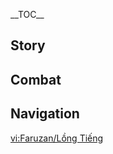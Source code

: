 {{CharacterTabs}}
{{LanguageTabs}}
{{Stub|1={{Meta/VO|rm=1}}}}
__TOC__
== Story ==
{{VO/Story
|character           = Faruzan
|language            = zh
|language_s          = zh
|language_t          = zh-tw
|name_s              = 珐露珊
|name_t              = 琺露珊

<!-- Hello -->
|vo_01_01_title_s    = 初次见面…
|vo_01_01_title_t    = 初次見面…
|vo_01_01_subtitle   = Hello
|vo_01_01_file       = VO_{language}{character} Hello.ogg
|vo_01_01_tx_s       = 这是当年教令院的杰出学者奖，这是须弥解谜协会终身成就奖，还有遗迹机关研讨会的…如何，可有志愿拜入我门下？咳咳，顺带一提，珐露珊前辈我是知论派学者，找我请到室罗婆耽学院来，不是刹诃伐罗学院，别走错地了。
|vo_01_01_tx_t       = 這是當年教令院的傑出學者獎，這是須彌解謎協會終身成就獎，還有遺蹟機關研討會的…如何，可有意願拜入我門下？咳咳，順帶一提，琺露珊前輩我是知論派學者，找我請到室羅婆耽學院來，不是剎訶伐羅學院，別找錯地方了。
|vo_01_01_rm_s       = Zhè shì dāngnián Jiàolìng-yuàn de jiéchū xuézhě jiǎng, zhè shì Xūmí jiě mí xiéhuì zhōngshēn chéngjiù jiǎng, hái yǒu yíjī jīguān yántǎo huì de... rúhé, kě yǒu zhìyuàn bài rù wǒ ménxià? Hāi hāi, shùndài yī tí, Fàlùshān-qiánbèi wǒ shì Zhīlùn-pài xuézhě, zhǎo wǒ qǐng dào Shìluōpódān Xuéyuàn lái, bùshì Chāhēfáluō Xuéyuàn, bié zǒu cuò dele.
|vo_01_01_rm_t       = 

<!-- Chats -->
|vo_02_01_title_s    = 闲聊・规矩
|vo_02_01_title_t    = 閒聊・規矩
|vo_02_01_subtitle   = Chat: Rules
|vo_02_01_file       = VO_{language}{character} Chat - Rules.ogg
|vo_02_01_tx_s       = 都过去一百年了，教令院的这些傻规矩怎么一点没改啊…
|vo_02_01_tx_t       = 都過去一百年了，教令院的這些傻規矩怎麼一點都沒改啊…
|vo_02_01_rm_s       = Dōu guòqù yībǎi niánle, Jiàolìng-yuàn de zhèxiē shǎ guījǔ zěnme yīdiǎn méi gǎi a...
|vo_02_01_rm_t       = 
|vo_02_02_title_s    = 闲聊・前辈
|vo_02_02_title_t    = 閒聊・前輩
|vo_02_02_subtitle   = Chat: Honorifics
|vo_02_02_file       = VO_{language}{character} Chat - Honorifics.ogg
|vo_02_02_tx_s       = 啊&mdash;&mdash;？什么？年纪大，听不见。先叫声前辈听听吧。
|vo_02_02_tx_t       = 嗄&mdash;&mdash;？什麼？年紀大，聽不見。先叫聲前輩聽聽吧。
|vo_02_02_rm         = A{{lmdash}}? Shénme? Niánjì dà, tīng bùjiàn. Xiān jiào shēng qiánbèi tīng tīng ba.
|vo_02_03_title_s    = 闲聊・做学问
|vo_02_03_title_t    = 閒聊・做學問
|vo_02_03_subtitle   = Chat: Conducting Research
|vo_02_03_file       = VO_{language}{character} Chat - Conducting Research.ogg
|vo_02_03_tx_s       = 做学问可不是赶潮流，没有冷门热门之说。
|vo_02_03_tx_t       = 做學問並不是趕流行，沒有冷門熱門之說。
|vo_02_03_rm         = Zuò xuéwèn kě bùshì gǎncháoliú, méiyǒu lěngmén rèmén zhī shuō.

<!-- Weather -->
|vo_03_01_title_s    = 下雨的时候…
|vo_03_01_title_t    = 下雨的時候…
|vo_03_01_subtitle   = When It Rains
|vo_03_01_file       = VO_{language}{character} When It Rains.ogg
|vo_03_01_tx_s       = 早不是小孩子了，下雨天有什么好兴奋的。
|vo_03_01_tx_t       = 早就不是小孩子了，下雨天有什麼好興奮的。
|vo_03_01_rm_s       = 
|vo_03_01_rm_t       = 
|vo_03_02_title_s    = 打雷的时候…
|vo_03_02_title_t    = 打雷的時候…
|vo_03_02_subtitle   = When Thunder Strikes
|vo_03_02_file       = VO_{language}{character} When Thunder Strikes.ogg
|vo_03_02_tx_s       = 呜哇！？怎、怎么啦？年纪大就不可以害怕打雷了吗？
|vo_03_02_tx_t       = 嗚哇！？怎、怎麼啦？年紀大就不可以害怕打雷了嗎？
|vo_03_02_rm         = 
|vo_03_03_title_s    = 下雪的时候…
|vo_03_03_title_t    = 下雪的時候…
|vo_03_03_subtitle   = When It Snows
|vo_03_03_file       = VO_{language}{character} When It Snows.ogg
|vo_03_03_tx_s       = 好美…让人着迷…阿嚏！好吧…也让人着凉…
|vo_03_03_tx_t       = 好美…讓人著迷…哈啾！好吧…也讓人著涼…
|vo_03_03_rm_s       = 
|vo_03_03_rm_t       = 
|vo_03_04_title_s    = 刮大风了…
|vo_03_04_title_t    = 颳大風了…
|vo_03_04_subtitle   = When the Wind Is Blowing
|vo_03_04_file       = VO_{language}{character} When the Wind Is Blowing.ogg
|vo_03_04_tx_s       = 太舒服了，还是空气流通的环境好啊。
|vo_03_04_tx_t       = 太舒服了，還是空氣流通的環境好啊。
|vo_03_04_rm         = 
|vo_03_05_title_s    = 在沙漠的时候…
|vo_03_05_title_t    = 在沙漠的時候…
|vo_03_05_subtitle   = In the Desert
|vo_03_05_file       = VO_{language}{character} In the Desert.ogg
|vo_03_05_tx_s       = 怎么兜兜转转又到这边来了…
|vo_03_05_tx_t       = 怎麼兜兜轉轉又到這邊來了…
|vo_03_05_rm         = 

<!-- Greetings -->
|vo_04_01_title_s    = 早上好…
|vo_04_01_title_t    = 早安…
|vo_04_01_subtitle   = Good Morning
|vo_04_01_file       = VO_{language}{character} Good Morning.ogg
|vo_04_01_tx_s       = 年轻人，早上就该拿出点精气神来！快重新向我问候一遍。
|vo_04_01_tx_t       = 年輕人，早上就該拿出點精神來！快重新向我問候一遍。
|vo_04_01_rm_s       = 
|vo_04_01_rm_t       = 
|vo_04_02_title_s    = 中午好…
|vo_04_02_title_t    = 午安…
|vo_04_02_subtitle   = Good Afternoon
|vo_04_02_file       = VO_{language}{character} Good Afternoon.ogg
|vo_04_02_tx_s       = 有点饿了…去大巴扎吃点吗？我口味不挑，别太新潮就行。
|vo_04_02_tx_t       = 有點餓了…去大巴扎吃嗎？我口味不挑，別太新潮就行。
|vo_04_02_rm_s       = 
|vo_04_02_rm_t       = 
|vo_04_03_title_s    = 晚上好…
|vo_04_03_title_t    = 晚上好…
|vo_04_03_subtitle   = Good Evening
|vo_04_03_file       = VO_{language}{character} Good Evening.ogg
|vo_04_03_tx_s       = 别大惊小怪，不管哪个时代的学者，都会彻夜做研究。夜晚是能够宁静思考的宝贵时段。
|vo_04_03_tx_t       = 別大驚小怪，不管哪個時代的學者，都會徹夜做研究。夜晚是能夠寧靜思考的寶貴時段。
|vo_04_03_rm_s       = 
|vo_04_03_rm_t       = 
|vo_04_04_title_s    = 晚安…
|vo_04_04_title_t    = 晚安…
|vo_04_04_subtitle   = Good Night
|vo_04_04_file       = VO_{language}{character} Good Night.ogg
|vo_04_04_tx_s       = 这篇古文看得我头昏眼花…今天就到这吧，早点休息，我也睡了，晚安。
|vo_04_04_tx_t       = 這篇古文看得我頭昏眼花…今天就到這吧，早點休息，我也睡了，晚安。
|vo_04_04_rm_s       = 
|vo_04_04_rm_t       = 

<!-- About -->
|vo_05_01_title_s    = 关于{name_s}自己・前辈
|vo_05_01_title_t    = 關於{name_t}自己・前輩
|vo_05_01_subtitle   = About {character}: Senior Scholar
|vo_05_01_file       = VO_{language}{character} About {character} - Senior Scholar.ogg
|vo_05_01_tx_s       = 想了解什么？压力机关的变体？元素方碑的底层设计？嗯，等等…你刚刚向我提问的时候，是不是忘了叫我前辈？
|vo_05_01_tx_t       = 想瞭解什麼？壓力機關的變體？元素方碑的底層設計？嗯，等等…{{MC|你|妳}}剛剛向我提問的時候，是不是忘了叫我前輩？
|vo_05_01_rm         = 
|vo_05_02_title_s    = 关于{name_s}自己・光杆导师
|vo_05_02_title_t    = 關於{name_t}自己・零學生導師
|vo_05_02_friendship = 4
|vo_05_02_subtitle   = About {character}: A Mentor's Struggles
|vo_05_02_file       = VO_{language}{character} About {character} - A Mentor's Struggles.ogg
|vo_05_02_tx_s       = 我希望我的学生都能打心底里喜欢古文研究，要是遇不到这样的孩子，那就干脆当一辈子的光杆导师！啊、啊？找新生打下手的事？偶尔用课余时间帮助一下前辈很合理吧？说得像是谁不是这样过来的一样…
|vo_05_02_tx_t       = 我希望我的學生都能打心底裡喜歡古文研究，要是遇不到這樣的孩子，那就乾脆當一輩子的零學生導師！啊、啊？找新生幫忙的事？偶爾用課餘時間幫助一下前輩很合理吧？說得像是誰不是這樣過來的一樣…
|vo_05_02_rm_s       = 
|vo_05_02_rm_t       = 

<!-- About Us -->
|vo_06_01_title_s    = 关于我们・招生
|vo_06_01_title_t    = 關於我們・招生
|vo_06_01_subtitle   = About Us: Student Recruitment
|vo_06_01_file       = VO_{language}{character} About Us - Student Recruitment.ogg
|vo_06_01_tx_s       = 认真说，要不要当我的学生？我会针对实际给你定制课题，讲得比谁都要透彻。现代机关解谜是重点，相关文献解读作为拓展…我是过来人，这些知识对今后的冒险大有裨益，你还能不信我？
|vo_06_01_tx_t       = 認真說，要不要當我的學生？我會針對實際幫{{MC|你|妳}}定制課題，講得比誰都要透徹。現代機關解謎是重點，相關文獻解讀作為拓展…我是過來人，這些知識對今後的冒險大有裨益，{{MC|你|妳}}還能不信我？
|vo_06_01_rm         = 
|vo_06_02_title_s    = 关于我们・解谜时光
|vo_06_02_title_t    = 關於我們・解謎時光
|vo_06_02_friendship = 6
|vo_06_02_subtitle   = About Us: Solving Puzzles
|vo_06_02_file       = VO_{language}{character} About Us - Solving Puzzles.ogg
|vo_06_02_tx_s       = 那一百年间，我不断重复着解谜，不知不觉变得麻木，连时间的流动都感受不到…现在好了，面对谜题，我不必再独自彷徨了。也许可以和你一起拓抄碑文、破译字符、解构机关…好好地品味每分每秒的钻研时光。
|vo_06_02_tx_t       = 那一百年間，我不斷重複著解謎，不知不覺變得麻木，連時間的流動都感受不到…現在好了，面對謎題，我不必再獨自彷徨了。也許可以和{{MC|你|妳}}一起拓抄碑文、破譯字符、解構機關…好好地品味每分每秒的鑽研時光。
|vo_06_02_rm         = 

<!-- Miscellany I -->
|vo_07_01_title_s    = 关于「神之眼」…
|vo_07_01_title_t    = 關於「神之眼」…
|vo_07_01_friendship = 4
|vo_07_01_subtitle   = About the [[Vision]]
|vo_07_01_file       = VO_{language}{character} About the Vision.ogg
|vo_07_01_tx_s       = 我的学术水平，哼，就算不谈我过去的光辉履历，这可是连神明他老人家都认可的。至于为什么招不到学生…不是我的问题，也不是学科的问题，大概是契机吧…就像我获得神之眼也是在特定的契机下。
|vo_07_01_tx_t       = 我的學術水準，哼，就算不談我過去的光輝履歷，這可是連神明他老人家都認可的。至於為什麼招不到學生…不是我的問題，也不是學科的問題，大概是契機吧…就像我獲得神之眼也是在特定的契機下。
|vo_07_01_rm         = 
|vo_07_02_title_s    = 有什么想要分享・妙论派
|vo_07_02_title_t    = 有什麼想要分享・妙論派
|vo_07_02_subtitle   = Something to Share: [[Kshahrewar]]
|vo_07_02_file       = VO_{language}{character} Something to Share - Kshahrewar.ogg
|vo_07_02_tx_s       = 「刹诃伐罗学院是未来唯一有能力研究机关的学院」…哼，现如今，妙论派的宣言也未免太过自大了，我在须弥解谜的时候，他们还不知道在哪玩积木呢。
|vo_07_02_tx_t       = 「剎訶伐羅學院是未來唯一有能力研究機關的學院」…哼，現如今，妙論派的宣言也未免太過自大了，我在須彌解謎的時候，他們還不知道在哪裡玩積木呢。
|vo_07_02_rm         = 
|vo_07_03_title_s    = 有什么想要分享・知论派
|vo_07_03_title_t    = 有什麼想要分享・知論派
|vo_07_03_subtitle   = Something to Share: [[Haravatat]]
|vo_07_03_file       = VO_{language}{character} Something to Share - Haravatat.ogg
|vo_07_03_tx_s       = 知论派那群家伙总喜欢以太过冷门、无人问津为由卡我的研究经费。按照这个评判标准，知论派至今都是人数最少的学派，干脆把室罗婆耽学院都关了算了。
|vo_07_03_tx_t       = 知論派那群傢伙總喜歡以太過冷門、無人問津為由卡我的研究經費。按照這個評判標準，知論派至今都是人數最少的學派，乾脆把室羅婆耽學院都關了算了。
|vo_07_03_rm         = 
|vo_07_04_title_s    = 感兴趣的见闻…
|vo_07_04_title_t    = 感興趣的見聞…
|vo_07_04_subtitle   = Interesting Things
|vo_07_04_file       = VO_{language}{character} Interesting Things.ogg
|vo_07_04_tx_s       = 我去过大大小小的遗迹，从有限的古代图文来解读，「遗迹龙兽」，确实是精妙绝伦的机关，唔…也许不能用「机关」二字来概括，说它们是一种从古代遗留至今的「生命」也不为过…
|vo_07_04_tx_t       = 我去過大大小小的遺蹟，從有限的古代圖文來解讀，「遺蹟龍獸」，確實是精妙絕倫的機關，唔…也許不能用「機關」二字來概括，說它們是一種從古代遺留至今的「生命」也不為過…
|vo_07_04_rm         = 

<!-- About Others -->
|vo_08_01_title_s    = 关于小吉祥草王…
|vo_08_01_title_t    = 關於小吉祥草王…
|vo_08_01_friendship = 4
|vo_08_01_quest      = Akasha Pulses, the Kalpa Flame Rises
|vo_08_01_subtitle   = About [[Lesser Lord Kusanali]]
|vo_08_01_file       = VO_{language}{character} About Lesser Lord Kusanali.ogg
|vo_08_01_tx_s       = 就像知论派的研究也会被用在妙论派上…知识本就是无法被限制的。所有学者都会感激小吉祥草王，让教令院，不，让须弥这个智慧的学城得以摆脱私欲的裹挟，让求知之人都有机会在学术之海中钩深索隐…
|vo_08_01_tx_t       = 就像知論派的研究也會被用在妙論派上…知識本就是無法被限制的。所有學者都會感激小吉祥草王，讓教令院，不，讓須彌這個智慧的學城得以擺脫私欲的裹挾，讓求知之人都有機會在學術之海中鉤深索隱…
|vo_08_01_rm         = 
|vo_08_02_title_s    = 关于提纳里…
|vo_08_02_title_t    = 關於提納里…
|vo_08_02_friendship = 4
|vo_08_02_subtitle   = About [[Tighnari]]
|vo_08_02_file       = VO_{language}{character} About Tighnari.ogg
|vo_08_02_tx_s       = 雨林遗迹研究算是最让我省心的项目，哦，得叫上提纳里。把活的《雨林生存指南》带在身边多有意思。哎呀，不得不说，虽然我年纪大，但吃过的蕈子远不如他见过的多呢。
|vo_08_02_tx_t       = 雨林遺蹟研究算是最讓我省心的專案，喔，得找提納里一起。把活的《雨林生存指南》帶在身邊多好玩。哎呀，不得不說，雖然我年紀大，但吃過的蕈類遠不如他見過的多呢。
|vo_08_02_rm         = 
|vo_08_03_title_s    = 关于柯莱…
|vo_08_03_title_t    = 關於柯萊…
|vo_08_03_friendship = 4
|vo_08_03_subtitle   = About [[Collei]]
|vo_08_03_file       = VO_{language}{character} About Collei.ogg
|vo_08_03_tx_s       = 柯莱啊…这姑娘尊敬师长，又勤勉又好学，是一顶一的完美学生！对这样的孩子就该温柔激励才对，提纳里有必要这么严苛吗？真是的…得想办法把她抢过…咳咳！我是说…作为前辈…得想办法优化一下当今年轻人的求学环境才行…
|vo_08_03_tx_t       = 柯萊啊…這女孩尊敬師長，又勤勉又好學，是一等一的完美學生！對這樣的孩子就該溫柔激勵才對，提納里有必要這麼嚴苛嗎？真是的…得想辦法把她搶過…咳咳！我是說…身為前輩…得想辦法改善一下當今年輕人的求學環境才行…
|vo_08_03_rm         = 
|vo_08_04_title_s    = 关于赛诺…
|vo_08_04_title_t    = 關於賽諾…
|vo_08_04_friendship = 4
|vo_08_04_subtitle   = About [[Cyno]]
|vo_08_04_file       = VO_{language}{character} About Cyno.ogg
|vo_08_04_tx_s       = 赛诺的笑话明明是由现代的文字和语言构成的，但我还是没法从文法和文义上推演出藏在话语中的意思…你是说就只是字面意思和谐音？真的…？那这些笑话也太没意思了…
|vo_08_04_tx_t       = 賽諾的笑話明明是由現代的文字和語言構成的，但我還是沒辦法從文法和文義上推演出藏在話語中的意思…{{MC|你|妳}}是說就只是字面意思和諧音？真的…？那這些笑話也太無趣了…
|vo_08_04_rm         = 
|vo_08_05_title_s    = 关于莱依拉…
|vo_08_05_title_t    = 關於萊依拉…
|vo_08_05_friendship = 4
|vo_08_05_subtitle   = About [[Layla]]
|vo_08_05_file       = VO_{language}{character} About Layla.ogg
|vo_08_05_tx_s       = 有时她看见我会低着头绕路走开，半夜里偶遇却又会大大方方地打招呼…搞不懂。算了，能挤进梨多梵谛的小崽子们大多都是天才，天才总有些自己的怪癖，我就不计较了。
|vo_08_05_tx_t       = 有時她看見我會低著頭繞路走開，半夜裡偶遇卻又會大大方方地打招呼…搞不懂。算了，能擠進梨多梵諦的小孩子們大多都是天才，天才總有些自己的怪癖，我就不計較了。
|vo_08_05_rm         = 
|vo_08_06_title_s    = 关于卡维…
|vo_08_06_title_t    = 關於卡維…
|vo_08_06_friendship = 4
|vo_08_06_subtitle   = About [[Kaveh]]
|vo_08_06_file       = VO_{language}{character} About Kaveh.ogg
|vo_08_06_tx_s       = 卡维这孩子是个好苗子。我跟他随便聊过一些机关构造原理，怎么说呢…尽管浪漫思想和艺术细胞都有些过甚，但还算有自己的想法，不容易。听说他日子过得有点紧，我一直等着哪天拿到经费就请他吃顿好的…等着吧。
|vo_08_06_tx_t       = 卡維這孩子是個好苗子。我跟他隨便聊過一些機關構造原理，怎麼說呢…儘管浪漫思想和藝術細胞都有些過甚，但還算有自己的想法，不容易。聽說他日子過得有點緊，我一直等著哪天拿到經費就請他吃頓好的…等著吧。
|vo_08_06_rm         = 
|vo_08_07_title_s    = 关于妮露…
|vo_08_07_title_t    = 關於妮露…
|vo_08_07_friendship = 4
|vo_08_07_subtitle   = About [[Nilou]]
|vo_08_07_file       = VO_{language}{character} About Nilou.ogg
|vo_08_07_tx_s       = 有印象，是个有礼貌的姑娘。去了大巴扎几次就把我记住了，还劝别人不要和我吵架。说的很对嘛，现在的年轻人啊，就该多向妮露学习。
|vo_08_07_tx_t       = 有印象，是個有禮貌的女孩。去了大巴扎幾次就把我記住了，還勸別人不要和我吵架。說的很對嘛，現在的年輕人啊，就該多向妮露學習。
|vo_08_07_rm         = 
|vo_08_08_title_s    = 关于赛索斯…
|vo_08_08_title_t    = 關於賽索斯…
|vo_08_08_subtitle   = About [[Sethos]]
|vo_08_08_friendship = 4
|vo_08_08_file       = VO_{language}{character} About Sethos.ogg
|vo_08_08_tx_s       = 噢？那个新来的小子？来得正好！我还不知道他是哪个院的，最近老看到他晃来晃去，街上呀，商店里呀，餐馆里呀…哪儿都有他，这孩子说起话来一直点头，像个…像个小狗脑袋？能说会道得很呢，应该是个好苗子。哎，你要是认识他，记得劝他转到我门下来。前辈我呀，肯定不会让他吃亏的。
|vo_08_08_tx_t       = 哦？那個新來的小子？來得正好！我還不知道他是哪個院的，最近老是看到他晃來晃去&mdash;&mdash;街上啊、商店啊、餐廳啊…哪裡都有他，這孩子說話的時候一直點頭，像個…像個小狗腦袋？能說善道得很，應該是個人才。欸，{{MC|m=你|f=妳}}要是認識他，記得勸他轉到我門下來。前輩我啊，絕對不會讓他吃虧的。
|vo_08_08_rm         = 

<!-- More About -->
|vo_09_01_title_s    = 想要了解{name_s}・其一
|vo_09_01_title_t    = 想要瞭解{name_t}・其一
|vo_09_01_subtitle   = More About {character}: I
|vo_09_01_file       = VO_{language}{character} More About {character} - 01.ogg
|vo_09_01_tx_s       = 珐露珊前辈我的故事都赶得上某些文献的跨度了，得从一百多年前讲起…还想听吗？很好，积极求知，是学者不可或缺的品质。你入门了。
|vo_09_01_tx_t       = 琺露珊前輩我的故事都趕得上某些文獻的跨度了，得從一百多年前講起…還想聽嗎？很好，積極求知是學者不可或缺的素質。{{MC|你|妳}}入門了。
|vo_09_01_rm         = 
|vo_09_02_title_s    = 想要了解{name_s}・其二
|vo_09_02_title_t    = 想要瞭解{name_t}・其二
|vo_09_02_friendship = 3
|vo_09_02_subtitle   = More About {character}: II
|vo_09_02_file       = VO_{language}{character} More About {character} - 02.ogg
|vo_09_02_tx_s       = 从前的那些机关解谜需要配合大量的文献解读研究。不是我吹嘘，跟你解过的谜题恐怕完全不在一个层次。不服？好啊，你挑些你觉得难的，摆出来看看。能思考超过半小时就算我输。
|vo_09_02_tx_t       = 從前的那些機關解謎需要配合大量的文獻解讀研究。不是我吹噓，跟{{MC|你|妳}}解過的謎題恐怕完全不在一個層次。不服？好啊，{{MC|你|妳}}挑點{{MC|你|妳}}覺得難的，擺出來看看。能思考超過半小時就算我輸。
|vo_09_02_rm         = 
|vo_09_03_title_s    = 想要了解{name_s}・其三
|vo_09_03_title_t    = 想要瞭解{name_t}・其三
|vo_09_03_friendship = 4
|vo_09_03_subtitle   = More About {character}: III
|vo_09_03_file       = VO_{language}{character} More About {character} - 03.ogg
|vo_09_03_tx_s       = 要不是误入那个赤王遗迹，我还能为须弥贡献更多…好在之前的手稿和论述没有白费，现在都便宜了妙论派，成了机关学的学科基础。呵呵，这一声「前辈」，我还是担得起的。
|vo_09_03_tx_t       = 要不是誤入那個赤王遺蹟，我還能為須彌貢獻更多…好在之前的手稿和論述沒有白費，現在都便宜了妙論派，成了機關學的學科基礎。呵呵，這一聲「前輩」，我還是擔得起的。
|vo_09_03_rm         = 
|vo_09_04_title_s    = 想要了解{name_s}・其四
|vo_09_04_title_t    = 想要瞭解{name_t}・其四
|vo_09_04_friendship = 5
|vo_09_04_subtitle   = More About {character}: IV
|vo_09_04_file       = VO_{language}{character} More About {character} - 04.ogg
|vo_09_04_tx_s       = 作为学者，原本就该坦然接受失败、承受后果…我绝不希望别人可怜我，无论是过去还是现在！再说了，我明明是凭实力解开了最后的谜题，逃出了那个鬼地方…比起可怜，不该多从我身上找点激励和启发吗？
|vo_09_04_tx_t       = 身為學者，原本就該坦然接受失敗、承受後果…我絕不希望別人可憐我，無論是過去還是現在！再說，我明明是憑實力解開了最後的謎題，逃出了那個鬼地方…比起可憐，不該多從我身上找點激勵和啟發嗎？
|vo_09_04_rm_s       = 
|vo_09_04_rm_t       = 
|vo_09_05_title_s    = 想要了解{name_s}・其五
|vo_09_05_title_t    = 想要瞭解{name_t}・其五
|vo_09_05_friendship = 6
|vo_09_05_subtitle   = More About {character}: V
|vo_09_05_file       = VO_{language}{character} More About {character} - 05.ogg
|vo_09_05_tx_s       = 我研究方向的地位已经大不如从前了，知论派卡我经费也不是一次两次了…妙论派三番四次邀请我到那边当导师，那条件还真诱人啊，更高的经费额度、更多的学生…但我还是拒绝了。不管怎样，总要有人负责钻研那些无人问津的领域，将全人类的智慧往外推出一小步。
|vo_09_05_tx_t       = 我研究方向的地位已經大不如從前了，知論派卡我經費也不是一次兩次了…妙論派三番四次邀請我到那邊當導師，那條件還真誘人啊，更高的經費額度、更多的學生…但我還是拒絕了。不管怎樣，總要有人負責鑽研那些無人問津的領域，將全人類的智慧往外推出一小步。
|vo_09_05_rm         = 

<!-- Miscellany II -->
|vo_10_01_title_s    = {name_s}的爱好…
|vo_10_01_title_t    = {name_t}的愛好…
|vo_10_01_subtitle   = {character}'s Hobbies
|vo_10_01_file       = VO_{language}{character} Hobbies.ogg
|vo_10_01_tx_s       = 有些黑心商贩和佣兵常常混进奥摩斯港，拿着不知从哪弄来的「古董」高价兜售，其实全是些用坏用旧的破烂！哼，我见一次就拆穿一次。论「鉴古」，除了「尘世七执政」，我还没觉得自己能差过谁的。
|vo_10_01_tx_t       = 有些黑心商販和傭兵常常混進奧摩斯港，拿著不知從哪裡弄來的「古董」高價兜售，其實全是些用壞用舊的破爛！哼，我見一次就拆穿一次。論「鑑古」，除了「塵世七執政」，我還從不覺得自己能差過誰的。
|vo_10_01_rm_s       = 
|vo_10_01_rm_t       = 
|vo_10_02_title_s    = {name_s}的烦恼…
|vo_10_02_title_t    = {name_t}的煩惱…
|vo_10_02_subtitle   = {character}'s Troubles
|vo_10_02_file       = VO_{language}{character} Troubles.ogg
|vo_10_02_tx_s       = 一百年前，我最大的烦恼不过是解读不了遗迹碑文上的信息。一百年后，什么烦心事都比不过弄不到研究经费…唉！愁人…
|vo_10_02_tx_t       = 一百年前，我最大的煩惱不過是解讀不了遺蹟碑文上的內容。一百年後，什麼煩心事都比不過弄不到研究經費…唉！太難了…
|vo_10_02_rm_s       = 
|vo_10_02_rm_t       = 
|vo_10_03_title_s    = 喜欢的食物…
|vo_10_03_title_t    = 喜歡的食物…
|vo_10_03_subtitle   = Favorite Food
|vo_10_03_file       = VO_{language}{character} Favorite Food.ogg
|vo_10_03_tx_s       = 面糊拿去烤一烤，香味倍增！有机会我给你露两手，让你也尝尝我那辈的做法和风味。「古法秘制」，保准你逛遍大巴扎都找不来。
|vo_10_03_tx_t       = 麵糊拿去烤一烤，香味倍增！有機會我露兩手給{{MC|你|妳}}，讓{{MC|你|妳}}也嚐嚐我那一輩的做法和風味。「古法秘製」，保證{{MC|你|妳}}逛遍大巴扎都找不到。
|vo_10_03_rm         = 
|vo_10_04_title_s    = 讨厌的食物…
|vo_10_04_title_t    = 討厭的食物…
|vo_10_04_subtitle   = Least Favorite Food
|vo_10_04_file       = VO_{language}{character} Least Favorite Food.ogg
|vo_10_04_tx_s       = 那个叫什么…帕蒂沙兰布丁，那是谁发明的做法啊？布丁不应该得用米饭做吗？现在的这些创意，越来越花里胡哨了。不…谢谢，我没有尝试的兴趣，即使是你做的也免了。
|vo_10_04_tx_t       = 那個叫什麼…帕蒂沙蘭布丁，那是誰發明的做法啊？布丁不應該是用米飯做嗎？現在的這些創意，越來越譁眾取寵了。不…謝謝，我沒有嘗試的興趣，即使是{{MC|你|妳}}做的也免了。
|vo_10_04_rm         = 

<!-- Receiving a Gift -->
|vo_11_01_title_s    = 收到赠礼・其一
|vo_11_01_title_t    = 收到贈禮・其一
|vo_11_01_subtitle   = Receiving a Gift: I
|vo_11_01_file       = VO_{language}{character} Receiving a Gift - 01.ogg
|vo_11_01_tx_s       = 唔…唔…比许多老字号做得都好吃，难道美食界也在不断进步？
|vo_11_01_tx_t       = 唔…唔…比許多老字號做得還好，難道美食界也在不斷進步？
|vo_11_01_rm_s       = 
|vo_11_01_rm_t       = 
|vo_11_02_title_s    = 收到赠礼・其二
|vo_11_02_title_t    = 收到贈禮・其二
|vo_11_02_subtitle   = Receiving a Gift: II
|vo_11_02_file       = VO_{language}{character} Receiving a Gift - 02.ogg
|vo_11_02_tx_s       = 色香味样样不差，莫非你常看美食制作类的书籍吗？
|vo_11_02_tx_t       = 色香味樣樣不差，莫非{{MC|你|妳}}常看美食製作類的書籍嗎？
|vo_11_02_rm         = 
|vo_11_03_title_s    = 收到赠礼・其三
|vo_11_03_title_t    = 收到贈禮・其三
|vo_11_03_subtitle   = Receiving a Gift: III
|vo_11_03_file       = VO_{language}{character} Receiving a Gift - 03.ogg
|vo_11_03_tx_s       = 嗯？这什么东西，好晦涩的食物，你是想让我解读吗？
|vo_11_03_tx_t       = 嗯？這什麼東西，好晦澀的食物，{{MC|你|妳}}是想讓我解讀嗎？
|vo_11_03_rm         = 

<!-- Birthday -->
|vo_12_01_title_s    = 生日…
|vo_12_01_title_t    = 生日…
|vo_12_01_subtitle   = Birthday
|vo_12_01_file       = VO_{language}{character} Birthday.ogg
|vo_12_01_tx_s       = 生日快乐！给你做了个玩具，拿好。它集合了微缩机关装置，这里有按键和推杆…侧面有滚轮…你就随便放在手上拨弄吧，坏了包修。把你当小孩子？笑话。快乐和放松是每个人都需要的东西，管它什么孩子大人的。
|vo_12_01_tx_t       = 生日快樂！為{{MC|你|妳}}做了個玩具，拿好。它集合了微縮機關裝置，這裡有按鍵和推桿…側面有滾輪…{{MC|你|妳}}就隨便放在手上撥弄吧，壞了包修。把{{MC|你|妳}}當小孩子？笑話。快樂和放鬆是每個人都需要的東西，管它什麼孩子大人的。
|vo_12_01_rm         = 

<!-- Feelings About Ascension -->
|vo_13_01_title_s    = 突破的感受・起
|vo_13_01_title_t    = 突破的感受・起
|vo_13_01_ascension  = 1
|vo_13_01_subtitle   = Feelings About Ascension: Intro
|vo_13_01_file       = VO_{language}{character} Feelings About Ascension -  01.ogg
|vo_13_01_tx_s       = 哈，手脚很麻利呀年轻人，找起材料来都是风风火火的。
|vo_13_01_tx_t       = 哈，手腳很俐落呀年輕人，找起素材來都是風風火火的。
|vo_13_01_rm         = 
|vo_13_02_title_s    = 突破的感受・承
|vo_13_02_title_t    = 突破的感受・承
|vo_13_02_ascension  = 2
|vo_13_02_subtitle   = Feelings About Ascension: Building Up
|vo_13_02_file       = VO_{language}{character} Feelings About Ascension -  02.ogg
|vo_13_02_tx_s       = 噢？你解开了什么机关吗？力量正源源不断地涌过来呢~
|vo_13_02_tx_t       = 噢？{{MC|你|妳}}解開了什麼機關嗎？力量正源源不斷地湧過來呢~
|vo_13_02_rm         = 
|vo_13_03_title_s    = 突破的感受・转
|vo_13_03_title_t    = 突破的感受・轉
|vo_13_03_ascension  = 4
|vo_13_03_subtitle   = Feelings About Ascension: Climax
|vo_13_03_file       = VO_{language}{character} Feelings About Ascension -  03.ogg
|vo_13_03_tx_s       = 呵，你倒是挺卖力的…放心吧，引导与保护，是前辈的职责，我不会让你陷入困境的。
|vo_13_03_tx_t       = 呵，{{MC|你|妳}}倒是挺賣力的…放心吧，引導與保護，是前輩的職責，我不會讓{{MC|你|妳}}陷入困境的。
|vo_13_03_rm         = 
|vo_13_04_title_s    = 突破的感受・合
|vo_13_04_title_t    = 突破的感受・合
|vo_13_04_ascension  = 6
|vo_13_04_subtitle   = Feelings About Ascension: Conclusion
|vo_13_04_file       = VO_{language}{character} Feelings About Ascension -  04.ogg
|vo_13_04_tx_s       = 在无边的智慧之海中，百年，也只能短暂地瞥见一角浪花…那些仍未深入的学问和没能解开的谜题，就靠你和我一起努力了。
|vo_13_04_tx_t       = 在無邊的智慧之海中，百年，也只能短暫地瞥見一角浪花…那些仍未深入的學問和未能解開的謎題，就靠{{MC|你|妳}}和我一起努力了。
|vo_13_04_rm         = 
|vo_13_04_tl         = 
}}

==Combat==
{{Combat VO
|character              = Faruzan
|language               = zh

<!-- Elemental Skill -->
|skill_1_tx_s           = 后悔也晚了。
|skill_1_tx_t           = 後悔也晚了。
|skill_1_rm             = Hòuhuǐ yě wǎn le.
|skill_2_tx_s           = 敢惹我？
|skill_2_tx_t           = 敢惹我？
|skill_2_rm             = Gǎn ré wǒ?
|skill_3_tx_s           = 走着瞧。
|skill_3_tx_t           = 走著瞧。
|skill_3_rm             = Zǒuzhe qiáo.

<!-- Elemental Burst -->
|burst_1_tx_s           = 毗岚重机！
|burst_1_tx_t           = 毗嵐重機！
|burst_1_rm             = Pílán zhòngjī!
|burst_2_tx_s           = 送你，拿去玩吧！
|burst_2_tx_t           = 送你，拿去玩吧！
|burst_2_rm             = Sòng nǐ, náqù wán ba!
|burst_3_tx_s           = 真理，复始周转。
|burst_3_tx_t           = 真理，復始周轉。
|burst_3_rm             = Zhēnlǐ, fùshǐ zhōuzhuǎn.

<!-- Sprint Start -->
|sprint-s_1_file        = Sprint Start 01,Sprint Start 02,Sprint Start 03

<!-- Deploying Wind Glider -->
|glider_1_file          = Deploying Wind Glider 01,Deploying Wind Glider 02,Deploying Wind Glider 03

<!-- Opening Treasure Chest -->
|chest_1_tx_s           = 有文物出土？哦…这个啊。
|chest_1_tx_t           = 有文物出土？喔…這個啊。
|chest_1_rm             = Yǒu wénwù chūtǔ? O... Zhè ge a.
|chest_2_tx_s           = 算没白跑一趟。
|chest_2_tx_t           = 算沒白跑一趟。
|chest_2_rm             = Suàn méi báipǎo yītàng.
|chest_3_tx_s           = 给你拿去用好了，快说谢谢前辈。
|chest_3_tx_t           = 給{{MC|你|妳}}拿去用好了，快說謝謝前輩。
|chest_3_rm             = Gěi nǐ náqù yòng hǎo le, kuàishuō xièxie qiánbèi.

<!-- Low HP -->
|low-hp_1_tx_s          = 也不是第一次了！
|low-hp_1_tx_t          = 也不是第一次了！
|low-hp_1_rm            = Yě bùshì dī yī cì le!
|low-hp_2_tx_s          = 这种困境…不算什么…
|low-hp_2_tx_t          = 這種困境…不算什麼…
|low-hp_2_rm            = Zhè zhǒng kùnjìng... bùsuàn shénme...
|low-hp_3_tx_s          = 别小看我了…
|low-hp_3_tx_t          = 別小看我了…
|low-hp_3_rm            = Bié xiǎokàn wǒ le...

<!-- Ally at Low HP -->
|ally-low-hp_1_tx_s     = 注意安全，别送命了。
|ally-low-hp_1_tx_t     = 注意安全，別送命了。
|ally-low-hp_1_rm       = Zhùyì ānquán, bié sòngmìngle.
|ally-low-hp_2_tx_s     = 这种时候要学着依靠前辈！
|ally-low-hp_2_tx_t     = 這種時候要學著依靠前輩！
|ally-low-hp_2_rm       = Zhè zhǒng shíhòu yào xuézhe yīkào qiánbèi!

<!-- Fallen -->
|fallen_1_tx_s          = 谜题…仍未解开…
|fallen_1_tx_t          = 謎題…仍未解開…
|fallen_1_rm            = Mítí... rēngwèi jiěkāi...
|fallen_2_tx_s          = 学者之路…不应有尽头…
|fallen_2_tx_t          = 學者之路…不應有盡頭…
|fallen_2_rm            = Xuézhě zhī lù... bùyīng yǒu jìntóu...
|fallen_3_tx_s          = 时间…没为我停留…
|fallen_3_tx_t          = 時間…沒為我停留…
|fallen_3_rm            = Shíjián... méi wèi wǒ tíngliú...

<!-- Light Hit Taken -->
|hit-l_1_file           = Light Hit Taken 01,Light Hit Taken 02,Light Hit Taken 03,Light Hit Taken 04,Light Hit Taken 05,Light Hit Taken 06

<!-- Heavy Hit Taken -->
|hit-h_1_tx_s           = 宵小狂徒！
|hit-h_1_tx_t           = 宵小狂徒！
|hit-h_1_rm             = Xiāoxiǎo kuángtú!
|hit-h_2_tx_s           = 目无尊卑！
|hit-h_2_tx_t           = 目無尊卑！
|hit-h_2_rm             = Mùwúzūnbēi!
|hit-h_3_file           = Heavy Hit Taken 03,Heavy Hit Taken 04,Heavy Hit Taken 05,Heavy Hit Taken 06

<!-- Joining Party-->
|join_1_tx_s            = 还得靠前辈帮忙吧？
|join_1_tx_t            = 還得靠前輩幫忙吧？
|join_1_rm              = Hái děi kào qiánbèi bāngmáng ba?
|join_2_tx_s            = 好久没舒展筋骨了。
|join_2_tx_t            = 好久沒舒展筋骨了。
|join_2_rm              = Hǎojiǔ méi shūzhǎn jīngǔle.
|join_3_tx_s            = 行吧，陪陪年轻人。
|join_3_tx_t            = 好吧，陪陪年輕人。
|join_3_rm_s            = Xíng ba, péipei niánqīngrén.
|join_3_rm_t            = Hǎo ba, péipéi niánqīngrén.

<!-- Character Idles -->
|idle_1_file            = Standby 01

<!-- Light Attack -->
|atk-l_1_file           = Light Attack 01,Light Attack 02,Light Attack 03,Light Attack 04,Light Attack 05,Light Attack 06,Light Attack 07

<!-- Mid Attack -->
|atk-m_1_file           = Mid Attack 01,Mid Attack 02,Mid Attack 03

<!-- Heavy Attack -->
|atk-h_1_file           = Heavy Attack 01,Heavy Attack 02,Heavy Attack 03

<!-- Climbing -->
|climb_1_file           = Climbing 01,Climbing 02,Climbing 03

<!-- Climbing Breath -->
|climb-b_1_file         = Climbing Breath 01,Climbing Breath 02,Climbing Breath 03

<!-- Jumping -->
|jump_1_file            = Jumping 01,Jumping 02,Jumping 03,Jumping 04,Jumping 05
}}

==Navigation==
{{Character Navbox|VO-ZH}}

[[vi:Faruzan/Lồng Tiếng]]
